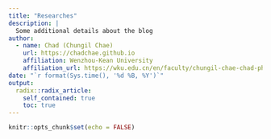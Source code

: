 ```yaml
---
title: "Researches"
description: |
  Some additional details about the blog
author:
  - name: Chad (Chungil Chae)
    url: https://chadchae.github.io
    affiliation: Wenzhou-Kean University
    affiliation_url: https://wku.edu.cn/en/faculty/chungil-chae-chad-ph-d/
date: "`r format(Sys.time(), '%d %B, %Y')`"
output:
  radix::radix_article:
    self_contained: true
    toc: true
---
```


```r
knitr::opts_chunk$set(echo = FALSE)
```
